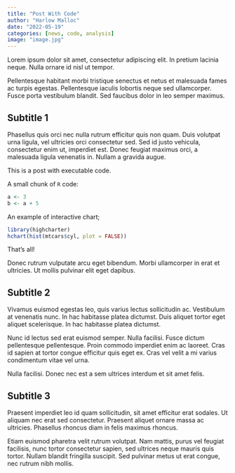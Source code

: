 ```yaml
---
title: "Post With Code"
author: "Harlow Malloc"
date: "2022-05-19"
categories: [news, code, analysis]
image: "image.jpg"
---
```


Lorem ipsum dolor sit amet, consectetur adipiscing elit. In pretium lacinia neque. Nulla ornare id nisl ut tempor.

Pellentesque habitant morbi tristique senectus et netus et malesuada fames ac turpis egestas. Pellentesque iaculis lobortis neque sed ullamcorper. Fusce porta vestibulum blandit. Sed faucibus dolor in leo semper maximus.

## Subtitle 1

Phasellus quis orci nec nulla rutrum efficitur quis non quam. Duis volutpat urna ligula, vel ultricies orci consectetur sed. Sed id justo vehicula, consectetur enim ut, imperdiet est. Donec feugiat maximus orci, a malesuada ligula venenatis in. Nullam a gravida augue.

This is a post with executable code.

A small chunk of `R` code:

```r
a <- 3
b <- a + 5
```

An example of interactive chart;

```r
library(highcharter)
hchart(hist(mtcars$cyl, plot = FALSE))
```

That's all!


Donec rutrum vulputate arcu eget bibendum. Morbi ullamcorper in erat et ultricies. Ut mollis pulvinar elit eget dapibus.

## Subtitle 2

Vivamus euismod egestas leo, quis varius lectus sollicitudin ac. Vestibulum at venenatis nunc. In hac habitasse platea dictumst. Duis aliquet tortor eget aliquet scelerisque. In hac habitasse platea dictumst.

Nunc id lectus sed erat euismod semper. Nulla facilisi. Fusce dictum pellentesque pellentesque. Proin commodo imperdiet enim ac laoreet. Cras id sapien at tortor congue efficitur quis eget ex. Cras vel velit a mi varius condimentum vitae vel urna.

Nulla facilisi. Donec nec est a sem ultrices interdum et sit amet felis.

## Subtitle 3

Praesent imperdiet leo id quam sollicitudin, sit amet efficitur erat sodales. Ut aliquam nec erat sed consectetur. Praesent aliquet ornare massa ac ultricies. Phasellus rhoncus diam in felis maximus rhoncus.

Etiam euismod pharetra velit rutrum volutpat. Nam mattis, purus vel feugiat facilisis, nunc tortor consectetur sapien, sed ultrices neque mauris quis tortor. Nullam blandit fringilla suscipit. Sed pulvinar metus ut erat congue, nec rutrum nibh mollis.

